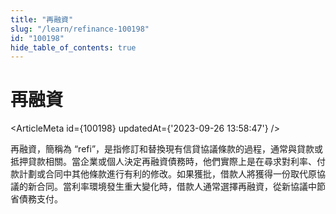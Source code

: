 ```yaml
---
title: "再融資"
slug: "/learn/refinance-100198"
id: "100198"
hide_table_of_contents: true
---
```



# 再融資

<ArticleMeta id={100198} updatedAt={'2023-09-26 13:58:47'} />
<div className='border-solid border-b border-t-0 my-4 border-[var(--ifm-color-gray-300)]' />

再融資，簡稱為 “refi”，是指修訂和替換現有信貸協議條款的過程，通常與貸款或抵押貸款相關。當企業或個人決定再融資債務時，他們實際上是在尋求對利率、付款計劃或合同中其他條款進行有利的修改。如果獲批，借款人將獲得一份取代原協議的新合同。當利率環境發生重大變化時，借款人通常選擇再融資，從新協議中節省債務支付。
